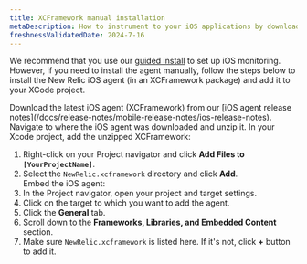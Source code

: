 ```yaml
---
title: XCFramework manual installation
metaDescription: How to instrument to your iOS applications by downloading the XCFramework.
freshnessValidatedDate: 2024-7-16
---
```


We recommend that you use our [guided install](https://onenr.io/0qwLv87gkj5) to set up iOS monitoring. However, if you need to install the agent manually, follow the steps below to install the New Relic iOS agent (in an XCFramework package) and add it to your XCode project. 

<Steps>
    <Step>
Download the latest iOS agent (XCFramework) from our [iOS agent release notes](/docs/release-notes/mobile-release-notes/ios-release-notes).        
    </Step>
    <Step>
Navigate to where the iOS agent was downloaded and unzip it.        
    </Step>
    <Step>In your Xcode project, add the unzipped XCFramework:

1. Right-click on your Project navigator and click **Add Files to `[YourProjectName]`**.
2. Select the `NewRelic.xcframework` directory and click **Add**.        
    </Step>
    <Step>
Embed the iOS agent:
1. In the Project navigator, open your project and target settings.
2. Click on the target to which you want to add the agent.
3. Click the **General** tab.
4. Scroll down to the **Frameworks, Libraries, and Embedded Content** section.
5. Make sure `NewRelic.xcframework` is listed here. If it's not, click **+** button to add it.       
    </Step>
</Steps>


